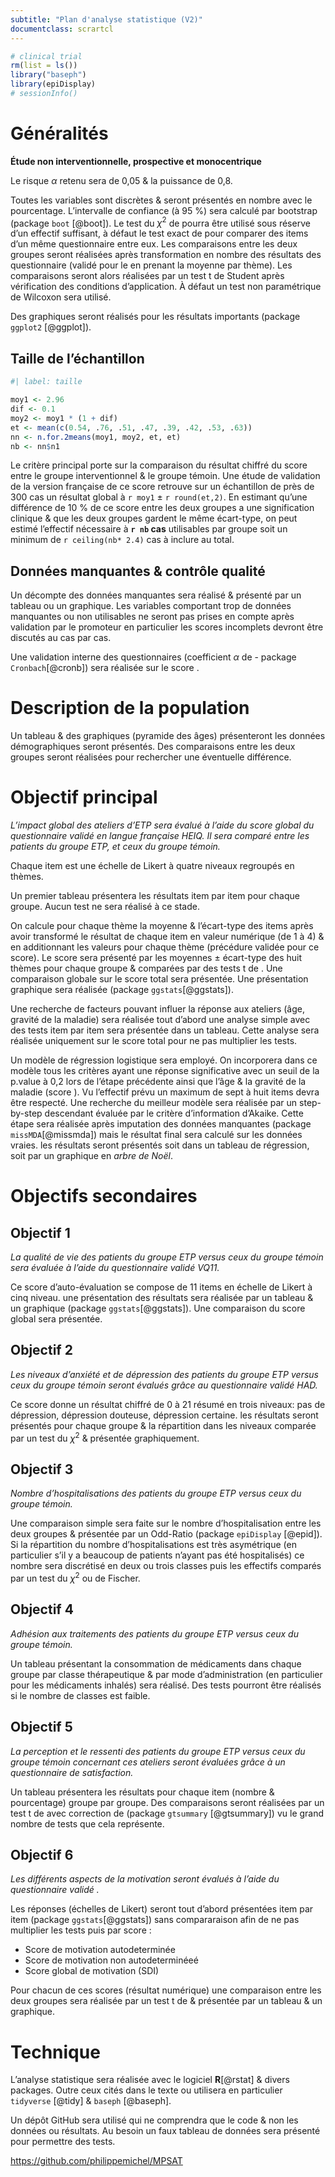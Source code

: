 ```yaml
---
subtitle: "Plan d'analyse statistique (V2)"
documentclass: scrartcl
---
```


```r
# clinical trial
rm(list = ls())
library("baseph")
library(epiDisplay)
# sessionInfo()
```

\newpage

# Généralités

**Étude non interventionnelle, prospective et monocentrique**

Le risque $\alpha$ retenu sera de 0,05 & la puissance de 0,8.

Toutes les variables sont discrètes & seront présentés en nombre avec le pourcentage. L'intervalle de confiance (à 95 %) sera calculé par bootstrap (package `boot` [@boot]). Le test du $\chi^2$ de \textsc{Spearman} pourra être utilisé sous réserve d'un effectif suffisant, à défaut le test exact de \textsc{Fischer} pour comparer des items d'un même questionnaire entre eux. Les comparaisons entre les deux groupes seront réalisées après transformation en nombre des résultats des questionnaire (validé pour le \textsc{heiq} en prenant la moyenne par thème). Les comparaisons seront alors réalisées par un test t de Student après vérification des conditions d'application. À défaut un test non paramétrique de Wilcoxon sera utilisé.

Des graphiques seront réalisés pour les résultats importants (package `ggplot2` [@ggplot]).

## Taille de l'échantillon

```r
#| label: taille

moy1 <- 2.96
dif <- 0.1
moy2 <- moy1 * (1 + dif)
et <- mean(c(0.54, .76, .51, .47, .39, .42, .53, .63))
nn <- n.for.2means(moy1, moy2, et, et)
nb <- nn$n1
```

Le critère principal porte sur la comparaison du résultat chiffré du score \textsc{heiq} entre le groupe interventionnel & le groupe témoin. Une étude de validation de la version française de ce score \marginnote{Validation française du health education impact questionnaire (\textsc{heiq}) auprès d’une clientèle avec maladies chroniques en soins de première ligne -- Anne BÉLANGER (Université du Québec à Chicoutimi 2015)} retrouve sur un échantillon de près de 300 cas un résultat global à `r moy1` ± `r round(et,2)`. En estimant qu'une différence de 10 % de ce score entre les deux groupes a une signification clinique & que les deux groupes gardent le même écart-type, on peut estimé l'effectif nécessaire à **`r nb` cas** utilisables par groupe soit un minimum de `r ceiling(nb* 2.4)` cas à inclure au total.

## Données manquantes & contrôle qualité

Un décompte des données manquantes sera réalisé & présenté par un tableau ou un graphique. Les variables comportant trop de données manquantes ou non utilisables ne seront pas prises en compte après validation par le promoteur en particulier les scores \textsc{heiq} incomplets devront être discutés au cas par cas.

Une validation interne des questionnaires (coefficient $\alpha$ de \textsc{Cronbach} - package `Cronbach`[@cronb]) sera réalisée sur le score \textsc{heiq}.

# Description de la population

Un tableau & des graphiques (pyramide des âges\dots) présenteront les données démographiques seront présentés. Des comparaisons entre les deux groupes seront réalisées pour rechercher une éventuelle différence.

# Objectif principal

*L'impact global des ateliers d'ETP sera évalué à l'aide du score global du questionnaire validé en langue française HEIQ. Il sera comparé entre les patients du groupe ETP, et ceux du groupe témoin.*

Chaque item est une échelle de Likert à quatre niveaux regroupés en thèmes. 

Un premier tableau présentera les résultats item par item pour chaque groupe. Aucun test ne sera réalisé à ce stade.

On calcule pour chaque thème la moyenne & l'écart-type des items après avoir transformé le résultat de chaque item en valeur numérique (de 1 à 4) & en additionnant les valeurs pour chaque thème (précédure validée pour ce score). Le score sera présenté par les moyennes ± écart-type des huit thèmes pour chaque groupe & comparées par des tests t de \textsc{Student}. Une comparaison globale sur le score total sera présentée. Une présentation graphique sera réalisée (package `ggstats`[@ggstats]).

Une recherche de facteurs pouvant influer la réponse aux ateliers (âge, gravité de la maladie\dots) sera réalisée tout d'abord une analyse simple avec des tests item par item sera présentée dans un tableau. Cette analyse sera réalisée uniquement sur le score total pour ne pas multiplier les tests.

Un modèle de régression logistique sera employé. On incorporera dans ce modèle tous les critères ayant une réponse significative avec un seuil de la p.value à 0,2 lors  de l'étape précédente ainsi que l'âge & la gravité de la maladie (score  \textsc{Gold}). Vu l'effectif prévu un maximum de sept à huit items devra être respecté. Une recherche du meilleur modèle sera réalisée par un step-by-step descendant évaluée par le critère d’information d’Akaike. Cette étape sera réalisée après imputation des données manquantes (package `missMDA`[@missmda]) mais le résultat final sera calculé sur les données vraies. les résultats seront présentés soit dans un tableau de régression, soit par un graphique en *arbre de Noël*.

# Objectifs secondaires

## Objectif 1

*La qualité de vie des patients du groupe ETP versus ceux du groupe témoin sera évaluée à l'aide du questionnaire validé VQ11.*

Ce score d'auto-évaluation se compose de 11 items en échelle de Likert à cinq niveau. une présentation des résultats sera réalisée par un tableau & un graphique (package `ggstats`[@ggstats]). Une comparaison du score global sera présentée.

## Objectif 2

*Les niveaux d'anxiété et de dépression des patients du groupe ETP versus ceux du groupe témoin seront évalués grâce au questionnaire validé HAD.*

Ce score donne un résultat chiffré de 0 à 21 résumé en trois niveaux: pas de dépression, dépression douteuse, dépression certaine. les résultats seront présentés pour chaque groupe & la répartition dans les niveaux comparée par un test du $\chi^2$ & présentée graphiquement.

## Objectif 3

*Nombre d'hospitalisations des patients du groupe ETP versus ceux du groupe témoin.*

Une comparaison simple sera faite sur le nombre d'hospitalisation entre les deux groupes & présentée par un Odd-Ratio (package `epiDisplay` [@epid]). Si la répartition du nombre d'hospitalisations est très asymétrique (en particulier s'il y a beaucoup de patients n'ayant pas été hospitalisés) ce nombre sera discrétisé en deux ou trois classes puis les effectifs comparés par un test du $\chi^2$ ou de Fischer. \footnote{Par exemple : \begin{itemize}\item aucune hospitalisation, \item 1 à 2 hospitalisations, \item plus de deux hospitalisations.\end{itemize}}

## Objectif 4                           

*Adhésion aux traitements des patients du groupe ETP versus ceux du groupe témoin.*

Un tableau présentant la consommation de médicaments dans chaque groupe par classe thérapeutique & par mode d'administration (en particulier pour les médicaments inhalés) sera réalisé. Des tests pourront être réalisés si le nombre de classes est faible.


## Objectif 5

*La perception et le ressenti des patients du groupe ETP versus ceux du groupe témoin concernant ces ateliers seront évaluées grâce à un questionnaire de satisfaction.*

Un tableau présentera les résultats pour chaque item (nombre & pourcentage) groupe par groupe. Des comparaisons seront réalisées par un test t de \textsc{Student} avec correction de \textsc{Holm-Bonferroni} (package `gtsummary` [@gtsummary]) vu le grand nombre de tests que cela représente.

## Objectif 6

*Les différents aspects de la motivation seront évalués à l'aide du questionnaire validé \textsc{BREQ-2}.*

Les réponses (échelles de Likert) seront tout d'abord présentées  item par item (package `ggstats`[@ggstats]) sans compararaison afin de ne pas multiplier les tests puis par score : 

- Score de motivation autodeterminée
- Score de motivation non autodeterminéeé
- Score global de motivation (SDI)

Pour chacun de ces scores (résultat numérique) une comparaison entre les deux groupes sera réalisée par un test t de \textsc{Student} & présentée par un tableau & un graphique.

# Technique {.appendix}

L'analyse statistique sera réalisée avec le logiciel **R**[@rstat] & divers packages. Outre ceux cités dans le texte ou utilisera en particulier `tidyverse` [@tidy] & `baseph` [@baseph].

Un dépôt GitHub sera utilisé qui ne comprendra que le code & non les données ou résultats. Au besoin un faux tableau de données sera présenté pour permettre des tests.

<https://github.com/philippemichel/MPSAT>



